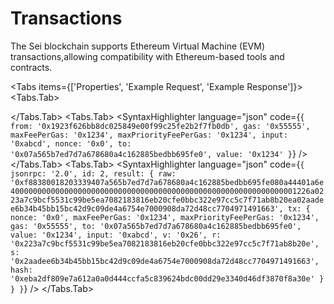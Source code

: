 
# Transactions

The Sei blockchain supports Ethereum Virtual Machine (EVM) transactions,allowing compatibility with Ethereum-based tools and contracts.

<Tabs items={['Properties', 'Example Request', 'Example Response']}>
  <Tabs.Tab>
    <div className="flex flex-col gap-6">
      <PropertyInfo name="from" description="the address of the sender, that will be signing the transaction. This will be an externally-owned account as contract accounts cannot send transactions." />
      <PropertyInfo name="to" description="the receiving address (if an externally-owned account, the transaction will transfer value. If a contract account, the transaction will execute the contract code)" />
      <PropertyInfo name="signature" description="the identifier of the sender. This is generated when the senders private key signs the transaction and confirms the sender has authorized this transaction" />
      <PropertyInfo name="nonce" description="a sequentially incrementing counter which indicates the transaction number from the account" />
      <PropertyInfo name="data" description="The input data for contract execution. For simple transfers, this is usually empty." />
      <PropertyInfo name="value" description="amount of SEI (ETH) to transfer from sender to recipient (denominated in WEI, where 1SEI equals 1e+18wei)" />
      <PropertyInfo name="gasLimit" description="the maximum amount of gas units that can be consumed by the transaction. The EVM specifies the units of gas required by each computational step" />
      <PropertyInfo name="maxPriorityFeePerGas" description="the maximum price of the consumed gas to be included as a tip to the validator" />
      <PropertyInfo name="maxFeePerGas" description="the maximum fee per unit of gas willing to be paid for the transaction (inclusive of baseFeePerGas and maxPriorityFeePerGas)" />
    </div>
  </Tabs.Tab>
  <Tabs.Tab>
    <SyntaxHighlighter
      language="json"
      code={`
{
		from: '0x1923f626bb8dc025849e00f99c25fe2b2f7fb0db',
		gas: '0x55555',
		maxFeePerGas: '0x1234',
		maxPriorityFeePerGas: '0x1234',
		input: '0xabcd',
		nonce: '0x0',
		to: '0x07a565b7ed7d7a678680a4c162885bedbb695fe0',
		value: '0x1234'
}
			`}
    />
  </Tabs.Tab>
  <Tabs.Tab>
    <SyntaxHighlighter
      language="json"
      code={`
{
	jsonrpc: '2.0',
	id: 2,
	result: {
		raw: '0xf88380018203339407a565b7ed7d7a678680a4c162885bedbb695fe080a44401a6e4000000000000000000000000000000000000000000000000000000000000001226a0223a7c9bcf5531c99be5ea7082183816eb20cfe0bbc322e97cc5c7f71ab8b20ea02aadee6b34b45bb15bc42d9c09de4a6754e7000908da72d48cc7704971491663',
		tx: {
			nonce: '0x0',
			maxFeePerGas: '0x1234',
			maxPriorityFeePerGas: '0x1234',
			gas: '0x55555',
			to: '0x07a565b7ed7d7a678680a4c162885bedbb695fe0',
			value: '0x1234',
			input: '0xabcd',
			v: '0x26',
			r: '0x223a7c9bcf5531c99be5ea7082183816eb20cfe0bbc322e97cc5c7f71ab8b20e',
			s: '0x2aadee6b34b45bb15bc42d9c09de4a6754e7000908da72d48cc7704971491663',
			hash: '0xeba2df809e7a612a0a0d444ccfa5c839624bdc00dd29e3340d46df3870f8a30e'
		}
	}
}
      `}
    />
  </Tabs.Tab>
</Tabs>
